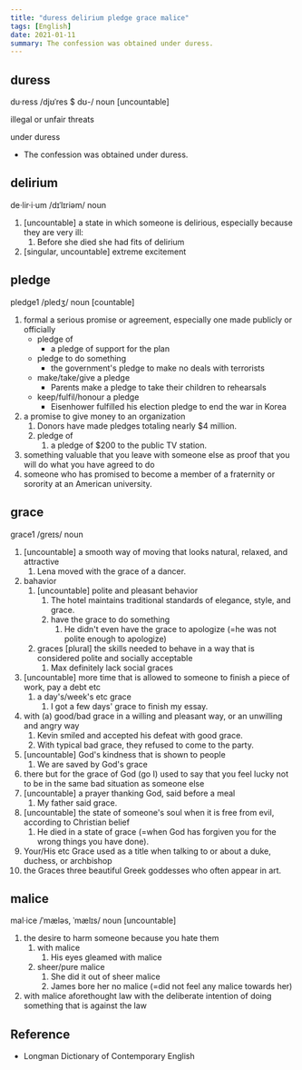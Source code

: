 ```yaml
---
title: "duress delirium pledge grace malice"
tags: [English]
date: 2021-01-11
summary: The confession was obtained under duress.
---
```


## duress

du·ress /djʊˈres $ dʊ-/ noun [uncountable]

illegal or unfair threats

under duress

- The confession was obtained under duress.

## delirium

de·lir·i·um /dɪˈlɪriəm/ noun

1. [uncountable] a state in which someone is delirious, especially because
   they are very ill:
   1. Before she died she had fits of delirium
2. [singular, uncountable] extreme excitement

## pledge

pledge1 /pledʒ/ noun [countable]

1. formal a serious promise or agreement, especially one made publicly or
   officially
   - pledge of
     - a pledge of support for the plan
   - pledge to do something
     - the government's pledge to make no deals with terrorists
   - make/take/give a pledge
     - Parents make a pledge to take their children to rehearsals
   - keep/fulfil/honour a pledge
     - Eisenhower fulfilled his election pledge to end the war in Korea
2. a promise to give money to an organization
   1. Donors have made pledges totaling nearly $4 million.
   2. pledge of
      1. a pledge of $200 to the public TV station.
3. something valuable that you leave with someone else as proof that you will do
   what you have agreed to do
4. someone who has promised to become a member of a fraternity or sorority at an
   American university.

## grace

grace1 /ɡreɪs/ noun

1. [uncountable] a smooth way of moving that looks natural, relaxed, and attractive
   1. Lena moved with the grace of a dancer.
2. bahavior
   1. [uncountable] polite and pleasant behavior
      1. The hotel maintains traditional standards of elegance, style, and grace.
      2. have the grace to do something
         1. He didn't even have the grace to apologize (=he was not polite
            enough to apologize)
   2. graces [plural] the skills needed to behave in a way that is considered
      polite and socially acceptable
      1. Max definitely lack social graces
3. [uncountable] more time that is allowed to someone to finish a piece of work,
   pay a debt etc
   1. a day's/week's etc grace
      1. I got a few days' grace to finish my essay.
4. with (a) good/bad grace in a willing and pleasant way, or an unwilling and
   angry way
   1. Kevin smiled and accepted his defeat with good grace.
   2. With typical bad grace, they refused to come to the party.
5. [uncountable] God's kindness that is shown to people
   1. We are saved by God's grace
6. there but for the grace of God (go I) used to say that you feel lucky not to
   be in the same bad situation as someone else
7. [uncountable] a prayer thanking God, said before a meal
   1. My father said grace.
8. [uncountable] the state of someone's soul when it is free from evil,
   according to Christian belief
   1. He died in a state of grace (=when God has forgiven you for the wrong
      things you have done).
9. Your/His etc Grace used as a title when talking to or about a duke, duchess,
   or archbishop
10. the Graces three beautiful Greek goddesses who often appear in art.

## malice

mal·ice /ˈmæləs, ˈmælɪs/ noun [uncountable]

1. the desire to harm someone because you hate them
   1. with malice
      1. His eyes gleamed with malice
   2. sheer/pure malice
      1. She did it out of sheer malice
      2. James bore her no malice (=did not feel any malice towards her)
2. with malice aforethought law with the deliberate intention of doing something
   that is against the law

## Reference

- Longman Dictionary of Contemporary English